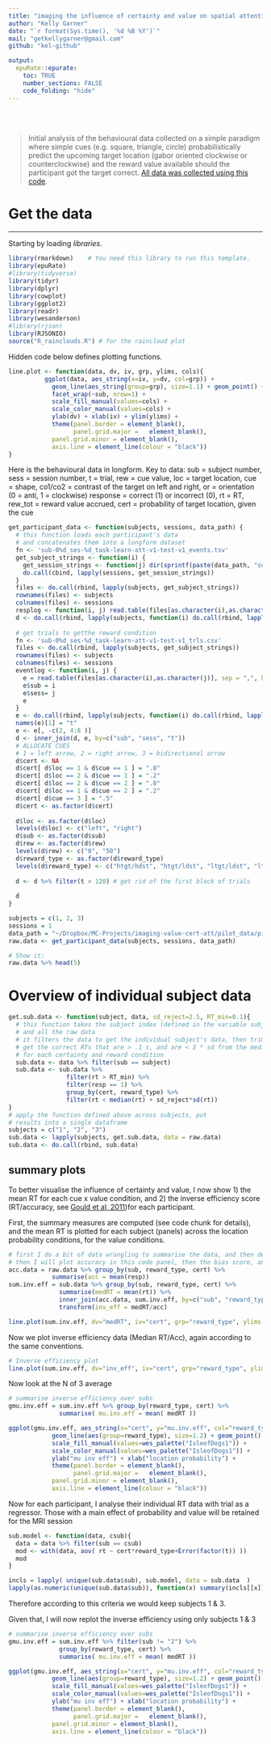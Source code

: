 ```yaml
---
title: "imaging the influence of certainty and value on spatial attention - (second) pilot data analysis"
author: "Kelly Garner"
date: "`r format(Sys.time(), '%d %B %Y')`"
mail: "getkellygarner@gmail.com"
github: "kel-github"

output:
  epuRate::epurate:
    toc: TRUE
    number_sections: FALSE
    code_folding: "hide"
---
```



<br><br>

> Initial analysis of the behavioural data collected on a simple paradigm where simple cues (e.g. square, triangle, circle) probabilistically predict the upcoming target location (gabor oriented clockwise or counterclockwise) and the reward value available should the participant got the target correct. [All data was collected using this code](https://github.com/kel-github/imaging-cert-reward-att-task-code/tree/master/pilot_expCues).

# Get the data
***
Starting by loading *libraries*. 
```r
library(rmarkdown)    # You need this library to run this template.
library(epuRate) 
#library(tidyverse)
library(tidyr)
library(dplyr)
library(cowplot)
library(ggplot2)
library(readr)
library(wesanderson)
#library(rjson)
library(RJSONIO)
source("R_rainclouds.R") # for the raincloud plot
```

Hidden code below defines plotting functions.
```r
line.plot <- function(data, dv, iv, grp, ylims, cols){
          ggplot(data, aes_string(x=iv, y=dv, col=grp)) +
            geom_line(aes_string(group=grp), size=1.1) + geom_point() +
            facet_wrap(~sub, nrow=1) +  
            scale_fill_manual(values=cols) +
            scale_color_manual(values=cols) + 
            ylab(dv) + xlab(iv) + ylim(ylims) +
            theme(panel.border = element_blank(), 
                  panel.grid.major =   element_blank(),
            panel.grid.minor = element_blank(), 
            axis.line = element_line(colour = "black"))
}

```


Here is the behavioural data in longform. 
Key to data:
sub = subject number, sess = session number, t = trial, rew = cue value, loc = target location, 
cue = shape, co1/co2 = contrast of the target on left and right, or = orientation (0 = anti, 1 = clockwise)
response = correct (1) or incorrect (0), rt = RT, rew_tot = reward value accrued, cert = probability of target location, given the cue

```r

get_participant_data <- function(subjects, sessions, data_path) {
  # this function loads each participant's data
  # and concatenates them into a longform dataset
  fn <- 'sub-0%d_ses-%d_task-learn-att-v1-test-v1_events.tsv'
  get_subject_strings <- function(i) {
    get_session_strings <- function(j) dir(sprintf(paste(data_path, "sub-0%d_ses-%d_task-learn-att-v1", sep = "/"), i, j), pattern=sprintf(fn, i, j), full.names = TRUE)
    do.call(cbind, lapply(sessions, get_session_strings))
  }
  files <- do.call(rbind, lapply(subjects, get_subject_strings))
  rownames(files) <- subjects
  colnames(files) <- sessions
  resplog <- function(i, j) read.table(files[as.character(i),as.character(j)], sep = "\t", header = TRUE)
  d <- do.call(rbind, lapply(subjects, function(i) do.call(rbind, lapply(sessions, function (j) resplog(i, j)))))
  
  # get trials to getthe reward condition 
  fn <- 'sub-0%d_ses-%d_task-learn-att-v1-test-v1_trls.csv'
  files <- do.call(rbind, lapply(subjects, get_subject_strings))      
  rownames(files) <- subjects
  colnames(files) <- sessions
  eventlog <- function(i, j) {
    e = read.table(files[as.character(i),as.character(j)], sep = ",", header = TRUE)
    e$sub = i
    e$sess= j
    e
  }
  e <- do.call(rbind, lapply(subjects, function(i) do.call(rbind, lapply(sessions, function (j) eventlog(i, j)))))
  names(e)[1] = "t"
  e <- e[, -c(2, 4:8 )]  
  d <- inner_join(d, e, by=c("sub", "sess", "t"))
  # ALLOCATE CUES
  # 1 = left arrow, 2 = right arrow, 3 = bidirectional arrow
  d$cert <- NA
  d$cert[ d$loc == 1 & d$cue == 1 ] = ".8"
  d$cert[ d$loc == 2 & d$cue == 1 ] = ".2"
  d$cert[ d$loc == 2 & d$cue == 2 ] = ".8"
  d$cert[ d$loc == 1 & d$cue == 2 ] = ".2"  
  d$cert[ d$cue == 3 ] = ".5"
  d$cert <- as.factor(d$cert)
  
  d$loc <- as.factor(d$loc)
  levels(d$loc) <- c("left", "right")
  d$sub <- as.factor(d$sub)
  d$rew <- as.factor(d$rew)
  levels(d$rew) <- c("0", "50")
  d$reward_type <- as.factor(d$reward_type)
  levels(d$reward_type) <- c("htgt/hdst", "htgt/ldst", "ltgt/ldst", "ltgt/hdst")
  
  d <- d %>% filter(t > 120) # get rid of the first block of trials
  
  d
}

subjects = c(1, 2, 3)
sessions = 1
data_path = "~/Dropbox/MC-Projects/imaging-value-cert-att/pilot_data/pilot_expCues"
raw.data <- get_participant_data(subjects, sessions, data_path)

# Show it:
raw.data %>% head(5)
```


# Overview of individual subject data
```r
get.sub.data <- function(subject, data, sd_reject=2.5, RT_min=0.1){
  # this function takes the subject index (defined in the variable subject)
  # and all the raw data
  # it filters the data to get the individual subject's data, then trims to
  # get the correct RTs that are > .1 s, and are < 3 * sd from the median
  # for each certainty and reward condition
  sub.data <- data %>% filter(sub == subject)
  sub.data <- sub.data %>% 
                filter(rt > RT_min) %>%
                filter(resp == 1) %>%
                group_by(cert, reward_type) %>%
                filter(rt < median(rt) + sd_reject*sd(rt)) 
}
# apply the function defined above across subjects, put
# results into a single dataframe
subjects = c("1", "2", "3")  
sub.data <- lapply(subjects, get.sub.data, data = raw.data)
sub.data <- do.call(rbind, sub.data)  

```

## summary plots
To better visualise the influence of certainty and value, I now show 1) the mean RT for each cue x value condition, and 2) the inverse efficiency score (RT/accuracy, see [Gould et al, 2011](https://www.physiology.org/doi/full/10.1152/jn.00653.2010?url_ver=Z39.88-2003&rfr_id=ori%3Arid%3Acrossref.org&rfr_dat=cr_pub%3Dpubmed&))for each participant.

First, the summary measures are computed (see code chunk for details), and the mean RT is plotted for each subject (panels) across the location probability conditions, for the value conditions. 
```r

# first I do a bit of data wrangling to summarise the data, and then define plotting functions,
# then I will plot accuracy in this code panel, then the bias score, and then inverse efficiency
acc.data = raw.data %>% group_by(sub, reward_type, cert) %>%
            summarise(acc = mean(resp))
sum.inv.eff = sub.data %>% group_by(sub, reward_type, cert) %>%
              summarise(medRT = mean(rt)) %>%
              inner_join(acc.data, sum.inv.eff, by=c("sub", "reward_type", "cert")) %>%
              transform(inv_eff = medRT/acc)
```

```r

line.plot(sum.inv.eff, dv="medRT", iv="cert", grp="reward_type", ylims =c(0.4, 1), cols = wes_palette("IsleofDogs1"))
```

Now we plot inverse efficiency data (Median RT/Acc), again according to the same conventions. 
```r
# Inverse efficiency plot
line.plot(sum.inv.eff, dv="inv_eff", iv="cert", grp="reward_type", ylims =c(0.4, 1), cols = wes_palette("IsleofDogs1"))
```


Now look at the N of 3 average  

```r

# summarise inverse efficiency over subs
gmu.inv.eff = sum.inv.eff %>% group_by(reward_type, cert) %>%
              summarise( mu.inv.eff = mean( medRT ))

ggplot(gmu.inv.eff, aes_string(x="cert", y="mu.inv.eff", col="reward_type")) +
            geom_line(aes(group=reward_type), size=1.2) + geom_point() +
            scale_fill_manual(values=wes_palette("IsleofDogs1")) +
            scale_color_manual(values=wes_palette("IsleofDogs1")) + 
            ylab("mu inv eff") + xlab("location probability") +  
            theme(panel.border = element_blank(), 
                  panel.grid.major =   element_blank(),
            panel.grid.minor = element_blank(), 
            axis.line = element_line(colour = "black"))

```

Now for each participant, I analyse their individual RT data with trial as a regressor. Those with a main effect of probability and value will be retained for the MRI session
```r

sub.model <- function(data, csub){
  data = data %>% filter(sub == csub)
  mod <- with(data, aov( rt ~ cert*reward_type+Error(factor(t)) ))
  mod
} 

incls = lapply( unique(sub.data$sub), sub.model, data = sub.data  )
lapply(as.numeric(unique(sub.data$sub)), function(x) summary(incls[[x]]))
```


Therefore according to this criteria we would keep subjects 1 & 3.  

Given that, I will now replot the inverse efficiency using only subjects 1 & 3
```r

# summarise inverse efficiency over subs
gmu.inv.eff = sum.inv.eff %>% filter(sub != "2") %>%
              group_by(reward_type, cert) %>%
              summarise( mu.inv.eff = mean( medRT ))

ggplot(gmu.inv.eff, aes_string(x="cert", y="mu.inv.eff", col="reward_type")) +
            geom_line(aes(group=reward_type), size=1.2) + geom_point() +
            scale_fill_manual(values=wes_palette("IsleofDogs1")) +
            scale_color_manual(values=wes_palette("IsleofDogs1")) + 
            ylab("mu inv eff") + xlab("location probability") +  
            theme(panel.border = element_blank(), 
                  panel.grid.major =   element_blank(),
            panel.grid.minor = element_blank(), 
            axis.line = element_line(colour = "black"))

```



















